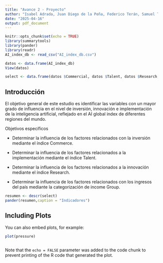 ```yaml
---
title: "Avance 2 - Proyecto"
author: "Isabel Adrada, Juan Diego de la Peña, Federico Terán, Samuel Troncoso"
date: "2025-04-16"
output: pdf_document
---
```


```r
knitr::opts_chunk$set(echo = TRUE)
library(summarytools)
library(pander)
library(readr)
AI_index_db <- read_csv("AI_index_db.csv")

datos <- data.frame(AI_index_db)
View(datos)

select <- data.frame(datos $Commercial, datos $Talent, datos $Research, datos $Income.group, datos $Region, datos $Total.score)

```

## Introducción

El objetivo general de este estudio es identificar las variables con un mayor grado de influencia en el nivel de inversión, innovación e implementación de la inteligencia artificial, reflejado en el AI global index de diferentes regiones del mundo.

Objetivos específicos

-   Determinar la influencia de los factores relacionados con la inversión mediante el índice Commerce.

-   Determinar la influencia de los factores relacionados a la implementación mediante el índice Talent.

-   Determinar la influencia de los factores relacionados a la innovación mediante el índice Research.

-   Determinar la influencia de los factores relacionados con los ingresos del país mediante la categorización de income Group.

```r
resumen <- descr(select)
pander(resumen,caption = "Indicadores")

```

## Including Plots

You can also embed plots, for example:

```r
plot(pressure)
```

```r

```

Note that the `echo = FALSE` parameter was added to the code chunk to prevent printing of the R code that generated the plot.
